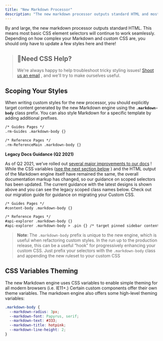 ```yaml
---
title: "New Markdown Processor"
description: "The new markdown processor outputs standard HTML and most basic CSS element selectors will continue to work."
---
```

By and large, the new markdown processor outputs standard HTML. This means most basic CSS element selectors will continue to work seamlessly. Depending on how complex your Markdown and custom CSS are, you should only have to update a few styles here and there!

> ## 🐷Need CSS Help?
> 
> We're always happy to help troubleshoot tricky styling issues! [Shoot us an email](mailto:support@readme.io?subject=ReadMe-Flavored+Markdown+Feedback)
> , and we'll try to make ourselves useful.

## Scoping Your Styles

When writing custom styles for the new processor, you should explicitly target content generated by the new Markdown engine using the **`.markdown-body`** class prefix. You can also style Markdown for a specific template by adding additional prefixes.

```markdown selector scope
/* Guides Pages */
.rm-Guides .markdown-body {}

/* Reference Pages */
.rm-ReferenceMain .markdown-body {}

```

**Legacy Docs Guidance (Q2 2021)**

As of Q2 2021, we've rolled out [several major improvements to our docs](/rdmd/docs/beta-overview-redesigned-api-reference)
! While the CSS variables ([see the next section below](#css-variables-theming)
) and the HTML output of the Markdown engine itself have remained the same, the overall documentation markup has changed, so our guidance on scoped selectors has been updated. The current guidance with the latest designs is shown above and you can see the legacy scoped class names below. Check out our migration guide for guidance on migrating your Custom CSS.

```markdown selector scope (legacy)
/* Guides Pages */
#content-body .markdown-body {}

/* Reference Pages */
#api-explorer .markdown-body {}
#api-explorer .markdown-body > .pin {} /* target pinned sidebar content (deprecated in new reference docs) */

```

> **Note**: The `.markdown-body` prefix is unique to the new engine, which is useful when refactoring custom styles. In the run up to the production release, this can be a useful “hook” for progressively enhancing your custom CSS. Just prefix your selectors with the `.markdown-body` class and appending the new ruleset to your custom CSS

## CSS Variables Theming

The new Markdown engine uses CSS variables to enable simple theming for all modern browsers (i.e. IE11+.) Certain custom components offer their own theme variables. The markdown engine also offers some high-level theming variables:

```css
.markdown-body {
  --markdown-radius: 3px;
  --markdown-font: Papyrus, serif;
  --markdown-text: #333;
  --markdown-title: hotpink;
  --markdown-line-height: 2;
}

```

